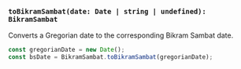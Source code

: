 ### `toBikramSambat(date: Date | string | undefined): BikramSambat`

Converts a Gregorian date to the corresponding Bikram Sambat date.

```jsx
const gregorianDate = new Date();
const bsDate = BikramSambat.toBikramSambat(gregorianDate);
```
